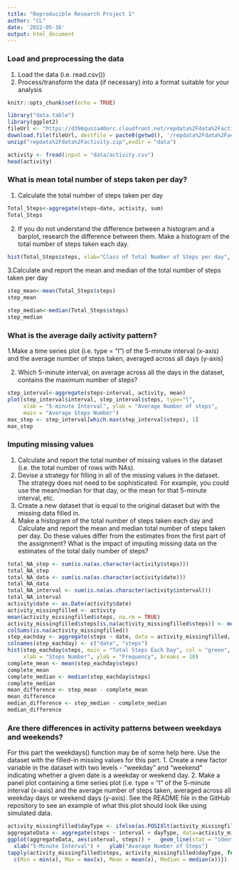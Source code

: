 ```yaml
---
title: "Reproducible Research Project 1"
author: "CL"
date: '2022-05-16'
output: html_document
---
```


### Load and preprocessing the data

 1. Load the data (i.e. read.csv())
 2. Process/transform the data (if necessary) into a format suitable for your analysis
```r
knitr::opts_chunk$set(echo = TRUE)
```

```r
library("data.table")
library(ggplot2)
fileUrl <- "https://d396qusza40orc.cloudfront.net/repdata%2Fdata%2Factivity.zip"
download.file(fileUrl, destfile = paste0(getwd(), '/repdata%2Fdata%2Factivity.zip'), method = "curl")
unzip("repdata%2Fdata%2Factivity.zip",exdir = "data")
```

```r
activity <- fread(input = "data/activity.csv")
head(activity)
```
### What is mean total number of steps taken per day?

1. Calculate the total number of steps taken per day
```r
Total_Steps<-aggregate(steps~date, activity, sum)
Total_Steps

```

2. If you do not understand the difference between a histogram and a barplot, research the difference between them. Make a histogram of the total number of steps taken each day. 

```r
hist(Total_Steps$steps, xlab="Class of Total Number of Steps per day", ylab="Number of Days", main="Total number of steps taken each day")
```

3.Calculate and report the mean and median of the total number of steps taken per day
```r
step_mean<-mean(Total_Steps$steps)
step_mean

step_median<-median(Total_Steps$steps)
step_median

```
### What is the average daily activity pattern?

1.Make a time series plot (i.e. type = "l") of the 5-minute interval (x-axis) and the average number of steps taken, averaged across all days (y-axis)

2. Which 5-minute interval, on average across all the days in the dataset, contains the maximum number of steps?

```r
step_interval<-aggregate(steps~interval, activity, mean)
plot(step_interval$interval, step_interval$steps, type="l", 
     xlab = "5-minute Interval", ylab = "Average Number of steps", 
     main = "Average Steps Number")
max_step <- step_interval[which.max(step_interval$steps), 1]
max_step
```



### Imputing missing values
1. Calculate and report the total number of missing values in the dataset (i.e. the total number of rows with NAs).
2. Devise a strategy for filling in all of the missing values in the dataset. The strategy does not need to be sophisticated. For example, you could use the mean/median for that day, or the mean for that 5-minute interval, etc.
3. Create a new dataset that is equal to the original dataset but with the missing data filled in.
4. Make a histogram of the total number of steps taken each day and Calculate and report the mean and median total number of steps taken per day. Do these values differ from the estimates from the first part of the assignment? What is the impact of imputing missing data on the estimates of the total daily number of steps?

```r
total_NA_step <- sum(is.na(as.character(activity$steps)))
total_NA_step
total_NA_data <- sum(is.na(as.character(activity$date)))
total_NA_data
total_NA_interval <- sum(is.na(as.character(activity$interval)))
total_NA_interval
activity$date <- as.Date(activity$date)
activity_missingfilled <- activity
mean(activity_missingfilled$steps, na.rm = TRUE)
activity_missingfilled$steps[is.na(activity_missingfilled$steps)] <- mean(activity_missingfilled$steps, na.rm = TRUE)
colSums(is.na(activity_missingfilled))
step_eachday <- aggregate(steps ~ date, data = activity_missingfilled, sum)
colnames(step_eachday) <- c("date", "steps")
hist(step_eachday$steps, main = "Total Steps Each Day", col = "green", 
     xlab = "Steps Number", ylab = "Frequency", breaks = 10)
complete_mean <- mean(step_eachday$steps)
complete_mean
complete_median <- median(step_eachday$steps)
complete_median
mean_difference <- step_mean - complete_mean
mean_difference
median_difference <- step_median - complete_median
median_difference
```

### Are there differences in activity patterns between weekdays and weekends? 
For this part the weekdays() function may be of some help here. Use the dataset with the filled-in missing values for this part.
1. Create a new factor variable in the dataset with two levels - "weekday" and "weekend" indicating whether a given date is a weekday or weekend day.
2. Make a panel plot containing a time series plot (i.e. type = "l" of the 5-minute interval (x-axis) and the average number of steps taken, averaged across all weekday days or weekend days (y-axis). See the README file in the GitHub repository to see an example of what this plot should look like using simulated data.

```r
activity_missingfilled$dayType <- ifelse(as.POSIXlt(activity_missingfilled$date)$wday %in% c(0,6), "weekends","weekdays")
aggregateData <- aggregate(steps ~ interval + dayType, data=activity_missingfilled, mean)
ggplot(aggregateData, aes(interval, steps)) +   geom_line(stat = "identity", aes(color = dayType)) +   facet_grid(dayType ~ .) +
  xlab("5-Minute Interval") +   ylab("Avarage Number of Steps") 
tapply(activity_missingfilled$steps, activity_missingfilled$dayType, function(x){
  c(Min = min(x), Max = max(x), Mean = mean(x), Median = median(x))})
```


 

 
